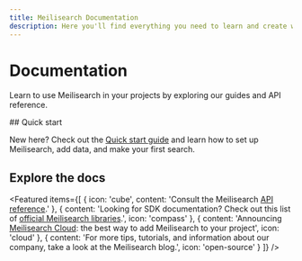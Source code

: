 ```yaml
---
title: Meilisearch Documentation
description: Here you'll find everything you need to learn and create with our lightning fast search engine.
---
```


# Documentation

Learn to use Meilisearch in your projects by exploring our guides and API reference.

<Capsule>
  ## Quick start

  New here? Check out the [Quick start guide](/learn/getting_started/quick_start.mdx) and learn how to set up Meilisearch, add data, and make your first search.
</Capsule>

<h2 className="text-5xl">Explore the docs</h2>

<Featured items={[
  {
    icon: 'cube',
    content: 'Consult the Meilisearch [API reference](/reference/api).'
  },
  {
    content: 'Looking for SDK documentation? Check out this list of [official Meilisearch libraries](/learn/what_is_meilisearch/sdks.mdx).',
    icon: 'compass'
  },
  {
    content:
      'Announcing [Meilisearch Cloud](https://cloud.meilisearch.com/register): the best way to add Meilisearch to your project',
    icon: 'cloud'
  },
  {
    content:
      'For more tips, tutorials, and information about our company, take a look at the Meilisearch blog.',
    icon: 'open-source'
  }
]} />
